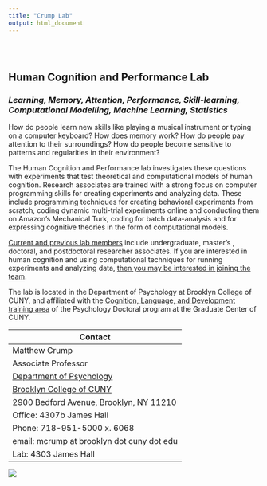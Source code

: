 ```yaml
---
title: "Crump Lab"
output: html_document
---
```


<style type="text/css">
.title {
  display: none;
}

#getting-started img {
  margin-right: 10px;
}

</style>

<div class="row" style="padding-top: 30px;">
<div class="col-sm-6">

# **Human Cognition and Performance Lab**

### *Learning, Memory, Attention, Performance, Skill-learning, Computational Modelling, Machine Learning, Statistics* {style="padding-top: 0px;"}
How do people learn new skills like playing a musical instrument or typing on a computer keyboard? How does memory work? How do people pay attention to their surroundings? How do people become sensitive to patterns and regularities in their environment?

The Human Cognition and Performance lab investigates these questions with experiments that test theoretical and computational models of human cognition. Research associates are trained with a strong focus on computer programming skills for creating experiments and analyzing data. These include programming techniques for creating behavioral experiments from scratch, coding dynamic multi-trial experiments online and conducting them on Amazon's Mechanical Turk, coding for batch data-analysis and for expressing cognitive theories in the form of computational models.

[Current and previous lab members](https://crumplab.github.io/People.html) include undergraduate, master's , doctoral, and postdoctoral researcher associates. If you are interested in human cognition and using computational techniques for running experiments and analyzing data, [then you may be interested in joining the team](https://crumplab.github.io/Opportunities.html).

The lab is located in the Department of Psychology at Brooklyn College of CUNY, and affiliated with the [Cognition, Language, and Development training area](http://www.gc.cuny.edu/Page-Elements/Academics-Research-Centers-Initiatives/Doctoral-Programs/Psychology/Training-Areas/Cognition,-Language,-and-Development) of the Psychology Doctoral program at the Graduate Center of CUNY.

|   Contact   |
|-------------|
|Matthew Crump|
|Associate Professor|
|[Department of Psychology](http://www.brooklyn.cuny.edu/web/academics/schools/naturalsciences/undergraduate/psychology.php)|
|[Brooklyn College of CUNY](http://www.brooklyn.cuny.edu/)|
|2900 Bedford Avenue, Brooklyn, NY 11210|
|Office: 4307b James Hall|
|Phone: 718-951-5000 x. 6068|
|email: mcrump at brooklyn dot cuny dot edu|
|Lab: 4303 James Hall|

</div>
<div class="col-sm-6">

![](images/logo.png)

</div>
